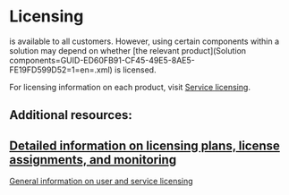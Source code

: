 # Licensing

is available to all customers. However, using certain components within a solution may depend on whether [the relevant product](Solution components=GUID-ED60FB91-CF45-49E5-8AE5-FE19FD599D52=1=en=.xml) is licensed.

For licensing information on each product, visit [Service licensing](https://docs.uipath.com/overview/other/latest/overview/service-licensing).

Additional resources:
- 
  [Detailed information on licensing plans, license assignments, and monitoring](https://docs.uipath.com/automation-cloud/automation-cloud/latest/admin-guide/about-licensing)
- 
  [General information on user and service licensing](https://docs.uipath.com/overview/other/latest/overview/licensing-levels)

